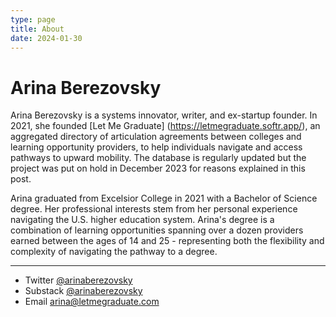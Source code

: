 ```yaml
---
type: page
title: About
date: 2024-01-30
---
```


# Arina Berezovsky

Arina Berezovsky is a systems innovator, writer, and ex-startup founder. In 2021, she founded [Let Me Graduate] (https://letmegraduate.softr.app/), an aggregated directory of articulation agreements between colleges and learning opportunity providers, to help individuals navigate and access pathways to upward mobility. The database is regularly updated but the project was put on hold in December 2023 for reasons explained in this post.

Arina graduated from Excelsior College in 2021 with a Bachelor of Science degree. Her professional interests stem from her personal experience navigating the U.S. higher education system. Arina's degree is a combination of learning opportunities spanning over a dozen providers earned between the ages of 14 and 25 - representing both the flexibility and complexity of navigating the pathway to a degree. 

---

- Twitter [@arinaberezovsky](https://twitter.com/arinaberezovsky)
- Substack [@arinaberezovsky](https://arinaberezovsky.substack.com)
- Email arina@letmegraduate.com
